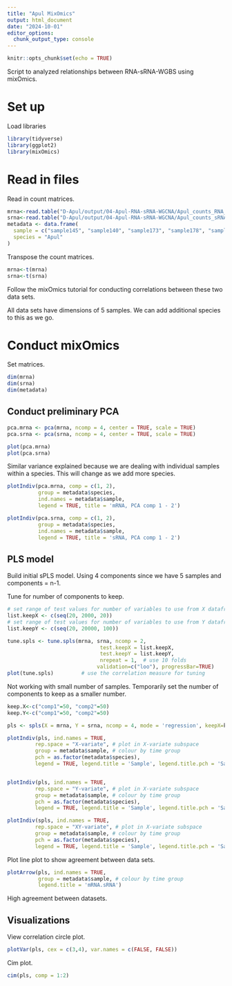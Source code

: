 ```yaml
---
title: "Apul MixOmics"
output: html_document
date: "2024-10-01"
editor_options: 
  chunk_output_type: console
---
```


```r
knitr::opts_chunk$set(echo = TRUE)
```

Script to analyzed relationships between RNA-sRNA-WGBS using mixOmics.  

# Set up 

Load libraries 
```r
library(tidyverse)
library(ggplot2)
library(mixOmics)
```

# Read in files 

Read in count matrices.  

```r
mrna<-read.table("D-Apul/output/04-Apul-RNA-sRNA-WGCNA/Apul_counts_RNA_normalized.txt")
srna<-read.table("D-Apul/output/04-Apul-RNA-sRNA-WGCNA/Apul_counts_sRNA_normalized.txt")
metadata <- data.frame(
  sample = c("sample145", "sample140", "sample173", "sample178", "sample150"),
  species = "Apul"
)
```

Transpose the count matrices. 
```r
mrna<-t(mrna)
srna<-t(srna)
```

Follow the mixOmics tutorial for conducting correlations between these two data sets. 

All data sets have dimensions of 5 samples. We can add additional species to this as we go.  

# Conduct mixOmics  

Set matrices. 

```r
dim(mrna)
dim(srna)
dim(metadata)
```

## Conduct preliminary PCA  

```r
pca.mrna <- pca(mrna, ncomp = 4, center = TRUE, scale = TRUE)
pca.srna <- pca(srna, ncomp = 4, center = TRUE, scale = TRUE)

plot(pca.mrna)
plot(pca.srna)
```

Similar variance explained because we are dealing with individual samples within a species. This will change as we add more species.  

```r
plotIndiv(pca.mrna, comp = c(1, 2), 
          group = metadata$species, 
          ind.names = metadata$sample, 
          legend = TRUE, title = 'mRNA, PCA comp 1 - 2')

plotIndiv(pca.srna, comp = c(1, 2), 
          group = metadata$species, 
          ind.names = metadata$sample, 
          legend = TRUE, title = 'sRNA, PCA comp 1 - 2')
```

## PLS model  

Build initial sPLS model. Using 4 components since we have 5 samples and components = n-1.  

Tune for number of components to keep.  
```r
# set range of test values for number of variables to use from X dataframe
list.keepX <- c(seq(20, 2000, 20))
# set range of test values for number of variables to use from Y dataframe
list.keepY <- c(seq(20, 20000, 100)) 

tune.spls <- tune.spls(mrna, srna, ncomp = 2,
                              test.keepX = list.keepX,
                              test.keepY = list.keepY,
                              nrepeat = 1,  # use 10 folds
                             validation=c("loo"), progressBar=TRUE) 
plot(tune.spls)         # use the correlation measure for tuning
```

Not working with small number of samples. Temporarily set the number of components to keep as a smaller number. 

```r
keep.X<-c("comp1"=50, "comp2"=50)
keep.Y<-c("comp1"=50, "comp2"=50)
```

```r
pls <- spls(X = mrna, Y = srna, ncomp = 4, mode = 'regression', keepX=keep.X, keepY=keep.Y)
```

```r
plotIndiv(pls, ind.names = TRUE, 
         rep.space = "X-variate", # plot in X-variate subspace
         group = metadata$sample, # colour by time group
         pch = as.factor(metadata$species), 
         legend = TRUE, legend.title = 'Sample', legend.title.pch = 'Sample', title="mRNA")


plotIndiv(pls, ind.names = TRUE, 
         rep.space = "Y-variate", # plot in X-variate subspace
         group = metadata$sample, # colour by time group
         pch = as.factor(metadata$species), 
         legend = TRUE, legend.title = 'Sample', legend.title.pch = 'Sample', title="sRNA")

plotIndiv(spls, ind.names = TRUE, 
         rep.space = "XY-variate", # plot in X-variate subspace
         group = metadata$sample, # colour by time group
         pch = as.factor(metadata$species), 
         legend = TRUE, legend.title = 'Sample', legend.title.pch = 'Sample', title="sRNA&mRNA")
```

Plot line plot to show agreement between data sets.  

```r
plotArrow(pls, ind.names = TRUE,
          group = metadata$sample, # colour by time group
          legend.title = 'mRNA.sRNA')
```

High agreement between datasets.  

## Visualizations 

View correlation circle plot. 

```r
plotVar(pls, cex = c(3,4), var.names = c(FALSE, FALSE))
```

Cim plot. 
```r
cim(pls, comp = 1:2)
```


